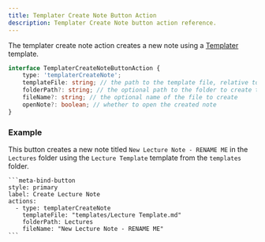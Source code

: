```yaml
---
title: Templater Create Note Button Action
description: Templater Create Note button action reference.
---
```


The templater create note action creates a new note using a [Templater](https://github.com/SilentVoid13/Templater) template.

```ts
interface TemplaterCreateNoteButtonAction {
	type: 'templaterCreateNote';
	templateFile: string; // the path to the template file, relative to the vault root
	folderPath?: string; // the optional path to the folder to create the note in, relative to the vault root
	fileName?: string; // the optional name of the file to create
	openNote?: boolean; // whether to open the created note
}
```

### Example

This button creates a new note titled `New Lecture Note - RENAME ME` in the `Lectures` folder using the `Lecture Template`
template from the `templates` folder.

````custom_markdown {5-8}
```meta-bind-button
style: primary
label: Create Lecture Note
actions:
  - type: templaterCreateNote
    templateFile: "templates/Lecture Template.md"
    folderPath: Lectures
    fileName: "New Lecture Note - RENAME ME"
```
````
